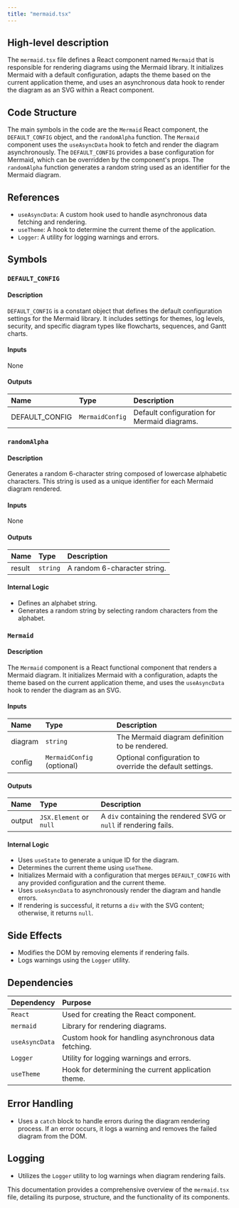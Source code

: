 ```yaml
---
title: "mermaid.tsx"
---
```


## High-level description

The `mermaid.tsx` file defines a React component named `Mermaid` that is responsible for rendering diagrams using the Mermaid library. It initializes Mermaid with a default configuration, adapts the theme based on the current application theme, and uses an asynchronous data hook to render the diagram as an SVG within a React component.

## Code Structure

The main symbols in the code are the `Mermaid` React component, the `DEFAULT_CONFIG` object, and the `randomAlpha` function. The `Mermaid` component uses the `useAsyncData` hook to fetch and render the diagram asynchronously. The `DEFAULT_CONFIG` provides a base configuration for Mermaid, which can be overridden by the component's props. The `randomAlpha` function generates a random string used as an identifier for the Mermaid diagram.

## References

- `useAsyncData`: A custom hook used to handle asynchronous data fetching and rendering.
- `useTheme`: A hook to determine the current theme of the application.
- `Logger`: A utility for logging warnings and errors.

## Symbols

### `DEFAULT_CONFIG`
#### Description
`DEFAULT_CONFIG` is a constant object that defines the default configuration settings for the Mermaid library. It includes settings for themes, log levels, security, and specific diagram types like flowcharts, sequences, and Gantt charts.

#### Inputs
None

#### Outputs
| Name | Type | Description |
|:-----|:-----|:------------|
| DEFAULT_CONFIG | `MermaidConfig` | Default configuration for Mermaid diagrams. |

### `randomAlpha`
#### Description
Generates a random 6-character string composed of lowercase alphabetic characters. This string is used as a unique identifier for each Mermaid diagram rendered.

#### Inputs
None

#### Outputs
| Name | Type | Description |
|:-----|:-----|:------------|
| result | `string` | A random 6-character string. |

#### Internal Logic
- Defines an alphabet string.
- Generates a random string by selecting random characters from the alphabet.

### `Mermaid`
#### Description
The `Mermaid` component is a React functional component that renders a Mermaid diagram. It initializes Mermaid with a configuration, adapts the theme based on the current application theme, and uses the `useAsyncData` hook to render the diagram as an SVG.

#### Inputs
| Name | Type | Description |
|:-----|:-----|:------------|
| diagram | `string` | The Mermaid diagram definition to be rendered. |
| config | `MermaidConfig` (optional) | Optional configuration to override the default settings. |

#### Outputs
| Name | Type | Description |
|:-----|:-----|:------------|
| output | `JSX.Element` or `null` | A `div` containing the rendered SVG or `null` if rendering fails. |

#### Internal Logic
- Uses `useState` to generate a unique ID for the diagram.
- Determines the current theme using `useTheme`.
- Initializes Mermaid with a configuration that merges `DEFAULT_CONFIG` with any provided configuration and the current theme.
- Uses `useAsyncData` to asynchronously render the diagram and handle errors.
- If rendering is successful, it returns a `div` with the SVG content; otherwise, it returns `null`.

## Side Effects
- Modifies the DOM by removing elements if rendering fails.
- Logs warnings using the `Logger` utility.

## Dependencies

| Dependency | Purpose |
|:-----------|:--------|
| `React` | Used for creating the React component. |
| `mermaid` | Library for rendering diagrams. |
| `useAsyncData` | Custom hook for handling asynchronous data fetching. |
| `Logger` | Utility for logging warnings and errors. |
| `useTheme` | Hook for determining the current application theme. |

## Error Handling
- Uses a `catch` block to handle errors during the diagram rendering process. If an error occurs, it logs a warning and removes the failed diagram from the DOM.

## Logging
- Utilizes the `Logger` utility to log warnings when diagram rendering fails.

This documentation provides a comprehensive overview of the `mermaid.tsx` file, detailing its purpose, structure, and the functionality of its components.